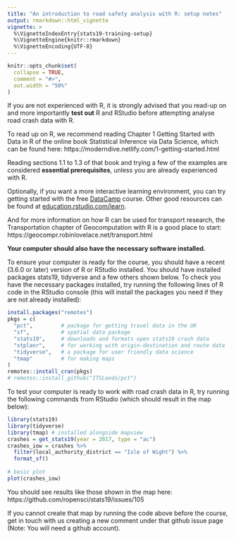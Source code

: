 ```yaml
---
title: "An introduction to road safety analysis with R: setup notes"
output: rmarkdown::html_vignette
vignette: >
  %\VignetteIndexEntry{stats19-training-setup}
  %\VignetteEngine{knitr::rmarkdown}
  %\VignetteEncoding{UTF-8}
---
```


```r
knitr::opts_chunk$set(
  collapse = TRUE,
  comment = "#>",
  out.width = "50%"
)
```

If you are not experienced with R, it is strongly advised that you read-up on and more importantly **test out** R and RStudio before attempting analyse road crash data with R.

To read up on R, we recommend reading Chapter 1 Getting Started with Data in R of the online book Statistical Inference via Data Science, which can be found here: https://moderndive.netlify.com/1-getting-started.html

Reading sections 1.1 to 1.3 of that book and trying a few of the examples are considered **essential prerequisites**, unless you are already experienced with R.

Optionally, if you want a more interactive learning environment, you can try getting started with the free [DataCamp](https://www.datacamp.com/courses/free-introduction-to-r) course.
Other good resources can be found at [education.rstudio.com/learn](https://education.rstudio.com/learn/beginner/).

And for more information on how R can be used for transport research, the Transportation chapter of Geocomputation with R is a good place to start: https://geocompr.robinlovelace.net/transport.html

**Your computer should also have the necessary software installed.**

To ensure your computer is ready for the course, you should have a recent (3.6.0 or later) version of R or RStudio installed. You should have installed packages stats19, tidyverse and a few others shown below.
To check you have the necessary packages installed, try running the following lines of R code in the RStudio console (this will install the packages you need if they are not already installed):

```r
install.packages("remotes")
pkgs = c(
  "pct",         # package for getting travel data in the UK
  "sf",          # spatial data package
  "stats19",     # downloads and formats open stats19 crash data
  "stplanr",     # for working with origin-destination and route data
  "tidyverse",   # a package for user friendly data science
  "tmap"         # for making maps
)
remotes::install_cran(pkgs)
# remotes::install_github("ITSLeeds/pct")
```

To test your computer is ready to work with road crash data in R, try running the following commands from RStudio (which should result in the map below):

 <!-- method for helping people set up their computers. Type this single line into the console and follow the instructions.  -->

```r
library(stats19)
library(tidyverse)
library(tmap) # installed alongside mapview
crashes = get_stats19(year = 2017, type = "ac")
crashes_iow = crashes %>% 
  filter(local_authority_district == "Isle of Wight") %>% 
  format_sf()
  
# basic plot
plot(crashes_iow)
```

You should see results like those shown in the map here: https://github.com/ropensci/stats19/issues/105

If you cannot create that map by running the code above before the course, get in touch with us creating a new comment under that github issue page (Note: You will need a github account). 
